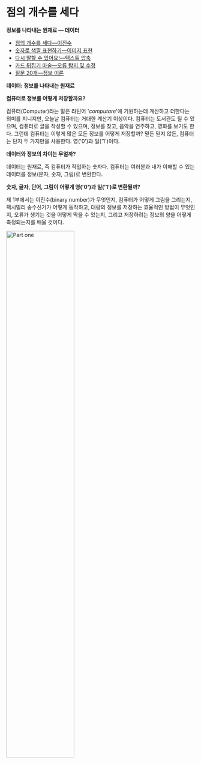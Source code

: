 # 점의 개수를 세다 {#data-structure}

**정보를 나타내는 원재료 &mdash; 데이터**

   - [점의 개수를 세다—이진수](01-binary-numbers.html)  
   - [숫자로 색깔 표현하기—이미지 표현](02-image-representation.html)  
   - [다시 말할 수 있어요!—텍스트 압축](03-text-compression.html)  
   - [카드 뒤집기 마술—오류 탐지 및 수정](04-checksum.html)  
   - [질문 20개—정보 이론](05-info-theory.html)  


**데이터: 정보를 나타내는 원재료**  

**컴퓨터로 정보를 어떻게 저장할까요?**

컴퓨터(Computer)라는 말은 라틴어 \'_computare_\'에 기원하는데 계산하고 더한다는 의미를 지니지만, 오늘날 컴퓨터는 거대한 계산기 이상이다. 컴퓨터는 도서관도 될 수 있으며, 컴퓨터로 글을 작성할 수 있으며, 정보를 찾고, 음악을 연주하고, 영화를 보기도 한다. 그런데 컴퓨터는 이렇게 많은 모든 정보를 어떻게 저장할까? 믿든 믿지 않든, 컴퓨터는 단지 두 가지만을 사용한다. 영(\'0\')과 일(\'1\')이다.  

**데이터와 정보의 차이는 무얼까?**  

데이터는 원재료, 즉 컴퓨터가 작업하는 숫자다. 
컴퓨터는 여러분과 내가 이해할 수 있는 데이터를 정보(문자, 숫자, 그림)로 변환한다. 

**숫자, 글자, 단어, 그림이 어떻게 영(\'0\')과 일(\'1\')로 변환될까?**

제 1부에서는 이진수(binary number)가 무엇인지, 컴퓨터가 어떻게 그림을 그리는지, 팩시밀리 송수신기가 어떻게 동작하고, 대량의 정보를 저장하는 효율적인 방법이 무엇인지, 오류가 생기는 것을 어떻게 막을 수 있는지, 그리고 저장하려는 정보의 양을 어떻게 측정되는지를 배울 것이다.  


<img src="img/01-part-one.png" alt="Part one" width="60%"/>
